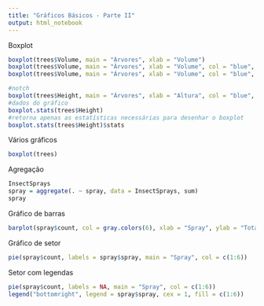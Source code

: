 ```yaml
---
title: "Gráficos Básicos - Parte II"
output: html_notebook
---
```

Boxplot
```r
boxplot(trees$Volume, main = "Árvores", xlab = "Volume")
boxplot(trees$Volume, main = "Árvores", xlab = "Volume", col = "blue", horizontal = T)
boxplot(trees$Volume, main = "Árvores", xlab = "Volume", col = "blue", outline = F)
```

```r
#notch
boxplot(trees$Height, main = "Árvores", xlab = "Altura", col = "blue", notch = T)
#dados do gráfico
boxplot.stats(trees$Height)
#retorna apenas as estatísticas necessárias para desenhar o boxplot
boxplot.stats(trees$Height)$stats
```
Vários gráficos
```r
boxplot(trees)
```
Agregação
```r
InsectSprays
spray = aggregate(. ~ spray, data = InsectSprays, sum)
spray
```
Gráfico de barras
```r
barplot(spray$count, col = gray.colors(6), xlab = "Spray", ylab = "Total", names.arg = spray$spray)
```
Gráfico de setor
```r
pie(spray$count, labels = spray$spray, main = "Spray", col = c(1:6))
```
Setor com legendas
```r
pie(spray$count, labels = NA, main = "Spray", col = c(1:6))
legend("bottomright", legend = spray$spray, cex = 1, fill = c(1:6))
```
